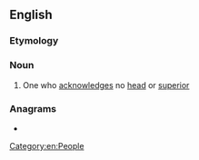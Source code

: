 ==English==

===Etymology===
{{suffix|en|acephal|ist}}

===Noun===
{{en-noun}}

# {{lb|en|obsolete}} One who [[acknowledge]]s no [[head]] or [[superior]]
#: {{rfquotek|Dr. Gauden}}

===Anagrams===
* {{anagrams|en|caliphates|cataphiles|chaptalise}}

[[Category:en:People]]